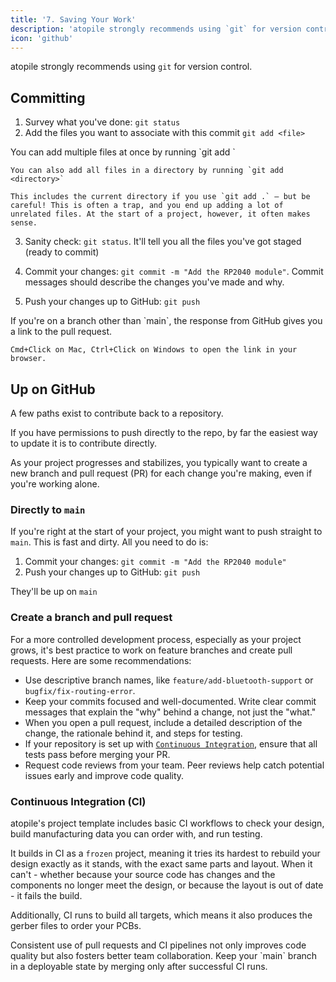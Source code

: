 ```yaml
---
title: '7. Saving Your Work'
description: 'atopile strongly recommends using `git` for version control.'
icon: 'github'
---
```


atopile strongly recommends using `git` for version control.

## Committing

1. Survey what you've done: `git status`
2. Add the files you want to associate with this commit `git add <file>`

<Note>
    You can add multiple files at once by running `git add <file1> <file2> <file3>`

    You can also add all files in a directory by running `git add <directory>`

    This includes the current directory if you use `git add .` — but be careful! This is often a trap, and you end up adding a lot of unrelated files. At the start of a project, however, it often makes sense.
</Note>

3. Sanity check: `git status`. It'll tell you all the files you've got staged (ready to commit)

4. Commit your changes: `git commit -m "Add the RP2040 module"`. Commit messages should describe the changes you've made and why.

5. Push your changes up to GitHub: `git push`

<Note>
    If you're on a branch other than `main`, the response from GitHub gives you a link to the pull request.

    Cmd+Click on Mac, Ctrl+Click on Windows to open the link in your browser.
</Note>

## Up on GitHub

A few paths exist to contribute back to a repository.

If you have permissions to push directly to the repo, by far the easiest way to update it is to contribute directly.

As your project progresses and stabilizes, you typically want to create a new branch and pull request (PR) for each change you're making, even if you're working alone.


### Directly to `main`

If you're right at the start of your project, you might want to push straight to `main`. This is fast and dirty. All you need to do is:

1. Commit your changes: `git commit -m "Add the RP2040 module"`
2. Push your changes up to GitHub: `git push`

They'll be up on `main`


### Create a branch and pull request

For a more controlled development process, especially as your project grows, it's best practice to work on feature branches and create pull requests. Here are some recommendations:

- Use descriptive branch names, like `feature/add-bluetooth-support` or `bugfix/fix-routing-error`.
- Keep your commits focused and well-documented. Write clear commit messages that explain the "why" behind a change, not just the "what."
- When you open a pull request, include a detailed description of the change, the rationale behind it, and steps for testing.
- If your repository is set up with [`Continuous Integration`](#continuous-integration), ensure that all tests pass before merging your PR.
- Request code reviews from your team. Peer reviews help catch potential issues early and improve code quality.

### Continuous Integration (CI)

atopile's project template includes basic CI workflows to check your design, build manufacturing data you can order with, and run testing.

It builds in CI as a `frozen` project, meaning it tries its hardest to rebuild your design exactly as it stands, with the exact same parts and layout. When it can't - whether because your source code has changes and the components no longer meet the design, or because the layout is out of date - it fails the build.

Additionally, CI runs to build all targets, which means it also produces the gerber files to order your PCBs.

<Tip>
    Consistent use of pull requests and CI pipelines not only improves code quality but also fosters better team collaboration. Keep your `main` branch in a deployable state by merging only after successful CI runs.
</Tip>
